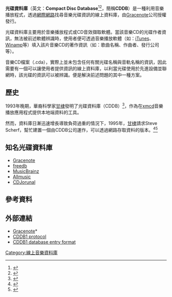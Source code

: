 '''光碟資料庫'''（英文：'''Compact Disc Database'''<ref name="business2.0">{{cite journal|journal=Business 2.0|title=The Magic Behind the Music|date=2004-03-01|last=Copeland|first=Michael|url=http://money.cnn.com/magazines/business2/business2_archive/2004/03/01/363577/index.htm|accessdate=2009-05-23|archive-date=2012-10-17|archive-url=https://web.archive.org/web/20121017072527/http://money.cnn.com/magazines/business2/business2_archive/2004/03/01/363577/index.htm|dead-url=no}}</ref><ref name="wired04">{{cite journal|journal=Wired|title=The House That Music Fans Built|date=2004-07-07|last=Dean|first=Katie|url=http://www.wired.com/entertainment/music/news/2004/07/64033?currentPage=all|accessdate=2009-05-23|archive-date=2010-10-03|archive-url=https://web.archive.org/web/20101003200303/http://www.wired.com/entertainment/music/news/2004/07/64033?currentPage=all|dead-url=no}}</ref>，簡稱'''CDDB'''）是一種利用音樂播放程式，透過[[網際網路|網際網路]]找尋音樂光碟資訊的線上資料庫，由[[Gracenote|Gracenote]]公司授權發行。

光碟資料庫主要用於音樂播放程式或CD音效擷取軟體。當該音樂CD的光碟作者資訊，無法被前述軟體辨識時，使用者便可透過音樂播放軟體（如：[[iTunes|iTunes]]、[[Winamp|Winamp]]等）填入該片音樂CD的著作資訊（如：歌曲名稱、作曲者、發行公司等）。

音樂CD檔案（.cda），實際上並未包含任何有關光碟名稱與音軌名稱的資訊，因此需要有一個可以讓使用者提供資訊的線上資料庫，以利當光碟使用於先進設備並聯網時，該光碟的資訊可以被辨識。{{tsl|en|CD-Text|CD文字}}便是解決前述問題的其中一種方案。

== 歷史 ==
1993年晚期，華裔科學家[[甘棣|甘棣]]發明了光碟資料庫（CDDB）<ref>{{cite web | url=http://www.ibiblio.org/tkan/xmcd/changes.txt | title=Change History | first=Ti | last=Kan | date=2004-04-21 | accessdate=2007-10-19 | archive-date=2007-08-23 | archive-url=https://web.archive.org/web/20070823193324/http://www.ibiblio.org/tkan/xmcd/changes.txt | dead-url=no }}</ref>，作為在[[xmcd|xmcd]]音樂播放應用程式提供本地端資料的工具。

然而，資料庫日漸迅速增長導致負荷過重的情況下，1995年，[[甘棣|甘棣]]請求Steve Scherf，幫忙建置一個由CDDB公司運作，可以透過網路存取資料的版本。<ref name="cddbinc">{{cite web |url=http://www.gracenote.com/music/corporate/FAQs.html/faqset=what/page=0 |title=What is Gracenote? |publisher=[[Gracenote|Gracenote]] |accessdate=2007-10-19 |archiveurl=https://web.archive.org/web/20071012235931/http://www.gracenote.com/music/corporate/FAQs.html/faqset%3Dwhat/page%3D0 |archivedate=2007-10-12 |deadurl=yes }}</ref><ref>{{cite web | url=http://www.ibiblio.org/tkan/software/ | title=Ti Kan: Software | first=Ti | last=Kan | date=2005-11-16 | accessdate=2007-10-19 | archive-date=2007-10-09 | archive-url=https://web.archive.org/web/20071009233424/http://www.ibiblio.org/tkan/software/ | dead-url=no }}</ref>

== 知名光碟資料庫 ==

* [[Gracenote|Gracenote]]
* [[freedb|freedb]]
* [[MusicBrainz|MusicBrainz]]
* [[Allmusic|Allmusic]]
* [[CDJorunal|CDJorunal]]

== 參考資料 ==
{{reflist}}

== 外部連結 ==
*[http://www.gracenote.com/ Gracenote]* {{Wayback|url=http://www.gracenote.com/ |date=20080329043646 }}
*[https://web.archive.org/web/20110717133457/http://ftp.freedb.org/pub/freedb/latest/CDDBPROTO CDDB1 protocol]
*[https://web.archive.org/web/20110717133726/http://ftp.freedb.org/pub/freedb/latest/DBFORMAT CDDB1 database entry format] 
{{DEFAULTSORT:Cddb}}
[[Category:線上音樂資料庫|Category:線上音樂資料庫]]